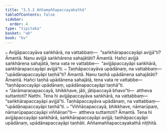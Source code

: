 ```yaml
---
title: "3.5.2 Aññamaññapaccayakathā"
tableOfContents: false
sidebar:
  order: 4
type: "tipitaka"
basket: "ab"
book: "kv"
---
```



<DynamicBreadcrumb />

<Division number="718" book="kv">

<Paragraph number="2292" book="kv">
๐ Avijjāpaccayāva saṅkhārā, na vattabbaṃ—  “saṅkhārapaccayāpi avijjā”ti? Āmantā. Nanu avijjā saṅkhārena sahajātāti? Āmantā. Hañci avijjā saṅkhārena sahajātā, tena vata re vattabbe—  “avijjāpaccayāpi saṅkhārā, saṅkhārapaccayāpi avijjā”ti.
</Paragraph>

<Paragraph number="2293" book="kv">
๐ Taṇhāpaccayāva upādānaṃ, na vattabbaṃ—  “upādānapaccayāpi taṇhā”ti? Āmantā. Nanu taṇhā upādānena sahajātāti? Āmantā. Hañci taṇhā upādānena sahajātā, tena vata re vattabbe—  “taṇhāpaccayāpi upādānaṃ, upādānapaccayāpi taṇhā”ti.
</Paragraph>

</Division>
<Division number="719" book="kv">

<Paragraph number="2294" book="kv">
× “Jarāmaraṇapaccayā, bhikkhave, jāti, jātipaccayā bhavo”ti—  attheva suttantoti? Natthi. Tena hi avijjāpaccayāva saṅkhārā, na vattabbaṃ—  “saṅkhārapaccayāpi avijjā”ti. Taṇhāpaccayāva upādānaṃ, na vattabbaṃ—  “upādānapaccayāpi taṇhā”ti.
</Paragraph>

<Paragraph number="2295" book="kv">
๐ “Viññāṇapaccayā, bhikkhave, nāmarūpaṃ, nāmarūpapaccayāpi viññāṇan”ti—  attheva suttantoti? Āmantā. Tena hi avijjāpaccayāpi saṅkhārā, saṅkhārapaccayāpi avijjā; taṇhāpaccayāpi upādānaṃ, upādānapaccayāpi taṇhāti.

</Paragraph>
</Division>

<Paragraph number="2296" type="center" book="kv">
Aññamaññapaccayakathā niṭṭhitā.
</Paragraph>